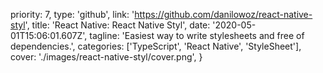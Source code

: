   priority: 7,
  type: 'github',
  link: 'https://github.com/danilowoz/react-native-styl',
  title: 'React Native: React Native Styl',
  date: '2020-05-01T15:06:01.607Z',
  tagline: 'Easiest way to write stylesheets and free of dependencies.',
  categories: ['TypeScript', 'React Native', 'StyleSheet'],
  cover: './images/react-native-styl/cover.png',
}
